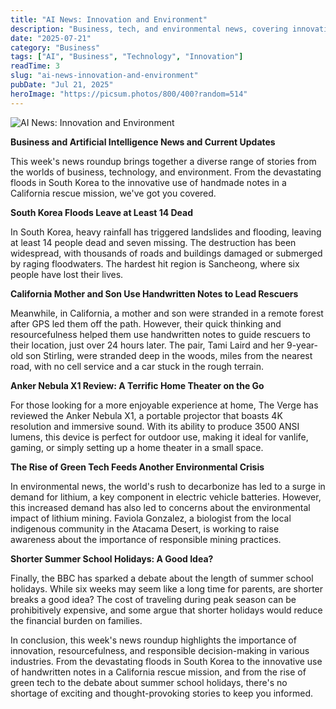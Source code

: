 ```yaml
---
title: "AI News: Innovation and Environment"
description: "Business, tech, and environmental news, covering innovation, disaster response, and sustainability."
date: "2025-07-21"
category: "Business"
tags: ["AI", "Business", "Technology", "Innovation"]
readTime: 3
slug: "ai-news-innovation-and-environment"
pubDate: "Jul 21, 2025"
heroImage: "https://picsum.photos/800/400?random=514"
---
```


![AI News: Innovation and Environment](https://picsum.photos/800/400?random=514)

**Business and Artificial Intelligence News and Current Updates**

This week's news roundup brings together a diverse range of stories from the worlds of business, technology, and environment. From the devastating floods in South Korea to the innovative use of handmade notes in a California rescue mission, we've got you covered.

**South Korea Floods Leave at Least 14 Dead**

In South Korea, heavy rainfall has triggered landslides and flooding, leaving at least 14 people dead and seven missing. The destruction has been widespread, with thousands of roads and buildings damaged or submerged by raging floodwaters. The hardest hit region is Sancheong, where six people have lost their lives.

**California Mother and Son Use Handwritten Notes to Lead Rescuers**

Meanwhile, in California, a mother and son were stranded in a remote forest after GPS led them off the path. However, their quick thinking and resourcefulness helped them use handwritten notes to guide rescuers to their location, just over 24 hours later. The pair, Tami Laird and her 9-year-old son Stirling, were stranded deep in the woods, miles from the nearest road, with no cell service and a car stuck in the rough terrain.

**Anker Nebula X1 Review: A Terrific Home Theater on the Go**

For those looking for a more enjoyable experience at home, The Verge has reviewed the Anker Nebula X1, a portable projector that boasts 4K resolution and immersive sound. With its ability to produce 3500 ANSI lumens, this device is perfect for outdoor use, making it ideal for vanlife, gaming, or simply setting up a home theater in a small space.

**The Rise of Green Tech Feeds Another Environmental Crisis**

In environmental news, the world's rush to decarbonize has led to a surge in demand for lithium, a key component in electric vehicle batteries. However, this increased demand has also led to concerns about the environmental impact of lithium mining. Faviola Gonzalez, a biologist from the local indigenous community in the Atacama Desert, is working to raise awareness about the importance of responsible mining practices.

**Shorter Summer School Holidays: A Good Idea?**

Finally, the BBC has sparked a debate about the length of summer school holidays. While six weeks may seem like a long time for parents, are shorter breaks a good idea? The cost of traveling during peak season can be prohibitively expensive, and some argue that shorter holidays would reduce the financial burden on families.

In conclusion, this week's news roundup highlights the importance of innovation, resourcefulness, and responsible decision-making in various industries. From the devastating floods in South Korea to the innovative use of handwritten notes in a California rescue mission, and from the rise of green tech to the debate about summer school holidays, there's no shortage of exciting and thought-provoking stories to keep you informed.
